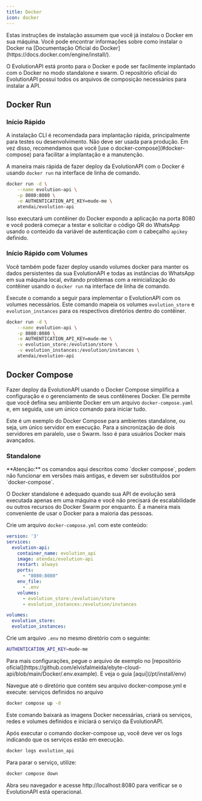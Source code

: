 ```yaml
---
title: Docker
icon: docker
---
```


<Note>
  Estas instruções de instalação assumem que você já instalou o Docker em sua máquina. Você pode encontrar
  informações sobre como instalar o Docker na
  [Documentação Oficial do Docker](https://docs.docker.com/engine/install/).
</Note>

O EvolutionAPI está pronto para o Docker e pode ser facilmente implantado com o Docker no modo standalone e swarm. O repositório oficial do 
EvolutionAPI possui todos os arquivos de composição necessários para instalar a API.

## Docker Run
### Início Rápido

<Warning>
  A instalação CLI é recomendada para implantação rápida, principalmente para testes ou desenvolvimento. Não deve
  ser usada para produção. Em vez disso, recomendamos que você [use o docker-compose](#docker-compose) para
  facilitar a implantação e a manutenção.  
</Warning>

A maneira mais rápida de fazer deploy da EvolutionAPI com o Docker é usando `docker run` na interface de linha de
comando.

~~~ bash Terminal
docker run -d \
    --name evolution-api \
    -p 8080:8080 \
    -e AUTHENTICATION_API_KEY=mude-me \
    atendai/evolution-api
~~~

Isso executará um contêiner do Docker expondo a aplicação na porta 8080 e você poderá começar a testar e solicitar
o código QR do WhatsApp usando o conteúdo da variável de autenticação com o cabeçalho `apikey` definido.

### Início Rápido com Volumes

Você também pode fazer deploy usando volumes docker para manter os dados persistentes da sua EvolutionAPI e todas
as instâncias do WhatsApp em sua máquina local, evitando problemas com a reinicialização do contêiner usando o
`docker run` na interface de linha de comando.

Execute o comando a seguir para implementar o EvolutionAPI com os volumes necessários. Este comando mapeia os
volumes `evolution_store` e `evolution_instances` para os respectivos diretórios dentro do contêiner.

~~~ bash Terminal
docker run -d \
    --name evolution-api \
    -p 8080:8080 \
    -e AUTHENTICATION_API_KEY=mude-me \
    -v evolution_store:/evolution/store \
    -v evolution_instances:/evolution/instances \
    atendai/evolution-api
~~~

## Docker Compose

Fazer deploy da EvolutionAPI usando o Docker Compose simplifica a configuração e o gerenciamento de seus
contêineres Docker. Ele permite que você defina seu ambiente Docker em um arquivo `docker-compose.yaml` e, em
seguida, use um único comando para iniciar tudo.

Este é um exemplo do Docker Compose para ambientes standalone, ou seja, um único servidor em execução. Para a
sincronização de dois servidores em paralelo, use o Swarm. Isso é para usuários Docker mais avançados.

### Standalone

<Warning>
  **Atenção:** os comandos aqui descritos como `docker compose`, podem não funcionar em versões mais antigas, e devem ser substituídos por `docker-compose`.
</Warning>

O Docker standalone é adequado quando sua API de evolução será executada apenas em uma máquina e você não precisará
de escalabilidade ou outros recursos do Docker Swarm por enquanto. É a maneira mais conveniente de usar o Docker
para a maioria das pessoas.

Crie um arquivo `docker-compose.yml` com este conteúdo:

~~~ yaml docker-compose.yml
version: '3'
services:
  evolution-api:
    container_name: evolution_api
    image: atendai/evolution-api
    restart: always
    ports:
      - "8080:8080"
    env_file:
      - .env
    volumes:
      - evolution_store:/evolution/store
      - evolution_instances:/evolution/instances

volumes:
  evolution_store:
  evolution_instances:
~~~

Crie um arquivo `.env` no mesmo diretório com o seguinte:

~~~ bash .env
AUTHENTICATION_API_KEY=mude-me
~~~
<Note>
  Para mais configurações, pegue o arquivo de exemplo no
  [repositório oficial](https://github.com/elvisfalmeida/ebyte-cloud-api/blob/main/Docker/.env.example). E veja o
  guia [aqui](/pt/install/env)
</Note>

Navegue até o diretório que contém seu arquivo docker-compose.yml e execute:
serviços definidos no arquivo

~~~ bash
docker compose up -d
~~~

Este comando baixará as imagens Docker necessárias, criará os serviços, redes e volumes definidos e iniciará o serviço da EvolutionAPI.

Após executar o comando docker-compose up, você deve ver os logs indicando que os serviços estão em execução.

~~~ bash
docker logs evolution_api
~~~

Para parar o serviço, utilize:
~~~ bash
docker compose down
~~~

Abra seu navegador e acesse http://localhost:8080 para verificar se o EvolutionAPI está operacional.